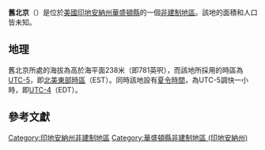 {{noteTA
|G1=USState
|G2=地名
|G3=Unit
}}
{{Infobox settlement
|official_name            = 舊北京
|native_name = Old Pekin
|settlement_type          = [[非建制地區|非建制地區]]
|image_skyline            = 
|imagesize                = 
|image_map                = 
|mapsize                  = 
|pushpin_map              = USA Indiana
|pushpin_label            = 舊北京
|pushpin_label_position   = top
|pushpin_map_caption      = 舊北京在印地安納州的位置
|subdivision_type         = [[世界政區索引|國家]]
|subdivision_type1        = [[美国州份|州份]]
|subdivision_type2        = [[印地安納州行政区划|縣]]
|subdivision_name         = [[美国|美国]]
|subdivision_name1        = [[印地安納州|印地安納州]]
|subdivision_name2        = [[華盛頓縣_(印地安納州)|華盛頓縣]]
|elevation_ft             = 781
|elevation_m              = 238
|area_total_km2           = 
|area_total_sq_mi         = 
|area_land_km2            = 
|area_land_sq_mi          = 
|area_water_km2           = 
|area_water_sq_mi         = 
|population_as_of         = 2010
|population_footnotes     = 
|population_total         = 
|population_metro         = 
|population_density_km2   = auto
|population_density_sq_mi = auto
|timezone                 = [[北美东部时区|北美东部时区]]
|utc_offset               = -5
|coordinates              = {{coord|38|29|50|N|86|00|12|W|display=inline,title}}
| coor_pinpoint           = 
| coordinates_footnotes   = 
|timezone_DST             = EDT
|utc_offset_DST           = -4
|postal_code_type         = [[美國郵區編號|郵區編號]]
|postal_code              = 47165
|area_code                = {{link-en|电话区号812|Area code 812|812}}
|blank_name = [[地名信息系统|GNIS ID]]
|blank_info = 449044<ref name="GNIS">{{cite gnis|449044|Old Pekin}}</ref>
}}
'''舊北京'''（{{lang-en|Old Pekin}}）是位於[[美國|美國]][[印地安納州|印地安納州]][[華盛頓縣_(印地安納州)|華盛頓縣]]的一個[[非建制地區|非建制地區]]。該地的面積和人口皆未知。

== 地理 ==
舊北京所處的海拔為高於海平面238米（即781英呎），而該地所採用的時區為[[UTC-5|UTC-5]]，即[[北美東部時區|北美東部時區]]（EST）。同時該地設有[[夏令時間|夏令時間]]，為UTC-5調快一小時，即[[UTC-4|UTC-4]]（EDT）。

== 參考文獻 ==
{{reflist}}

{{華盛頓縣 (印地安納州)}}

{{DEFAULTSORT:Old Pekin}}
[[Category:印地安納州非建制地區|Category:印地安納州非建制地區]]
[[Category:華盛頓縣非建制地區_(印地安納州)|Category:華盛頓縣非建制地區 (印地安納州)]]

{{Indiana-geo-stub}}

<nowiki></nowiki>